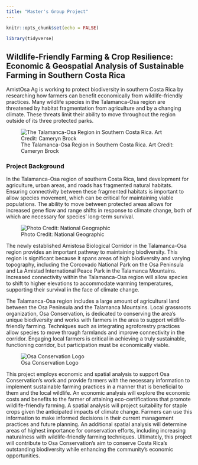 ```yaml
---
title: "Master's Group Project"
---
```


```r
knitr::opts_chunk$set(echo = FALSE)

library(tidyverse)

```

## Wildlife-Friendly Farming & Crop Resilience: Economic & Geospatial Analysis of Sustainable Farming in Southern Costa Rica {.tabset}

AmistOsa Ag is working to protect biodiversity in southern Costa Rica by researching how farmers can benefit economically from wildlife-friendly practices. Many wildlife species in the Talamanca-Osa region are threatened by habitat fragmentation from agriculture and by a changing climate. These threats limit their ability to move throughout the region outside of its three protected parks. 

![The Talamanca-Osa Region in Southern Costa Rica. Art Credit: Cameryn Brock](study_area.jpg)

### Project Background

In the Talamanca-Osa region of southern Costa Rica, land development for agriculture, urban areas, and roads has fragmented natural habitats. Ensuring connectivity between these fragmented habitats is important to allow species movement, which can be critical for maintaining viable populations. The ability to move between protected areas allows for increased gene flow and range shifts in response to climate change, both of which are necessary for species’ long-term survival.

![Photo Credit: National Geographic](rainforest.jpg)

The newly established Amistosa Biological Corridor in the Talamanca-Osa region provides an important pathway to maintaining biodiversity. This region is significant because it spans areas of high biodiversity and varying topography, including the Corcovado National Park on the Osa Peninsula and La Amistad International Peace Park in the Talamanca Mountains. Increased connectivity within the Talamanca-Osa region will allow species to shift to higher elevations to accommodate warming temperatures, supporting their survival in the face of climate change. 

The Talamanca-Osa region includes a large amount of agricultural land between the Osa Peninsula and the Talamanca Mountains. Local grassroots organization, Osa Conservation, is dedicated to conserving the area’s unique biodiversity and works with farmers in the area to support wildlife-friendly farming. Techniques such as integrating agroforestry practices allow species to move through farmlands and improve connectivity in the corridor. 
Engaging local farmers is critical in achieving a truly sustainable, functioning corridor, but participation must be economically viable. 

![Osa Conservation Logo](Osa.png)

This project employs economic and spatial analysis to support Osa Conservation’s work and provide farmers with the necessary information to implement sustainable farming practices in a manner that is beneficial to them and the local wildlife. An economic analysis will explore the economic costs and benefits to the farmer of attaining eco-certifications that promote wildlife-friendly farming. A spatial analysis will project suitability for staple crops given the anticipated impacts of climate change. Farmers can use this information to make informed decisions in their current management practices and future planning. An additional spatial analysis will determine areas of highest importance for conservation efforts, including increasing naturalness with wildlife-friendly farming techniques. Ultimately, this project will contribute to Osa Conservation’s aim to conserve Costa Rica’s outstanding biodiversity while enhancing the community’s economic opportunities. 
